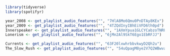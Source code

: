 ```r
library(tidyverse)
library(spotifyr)

year_2008 <- get_playlist_audio_features("", "7HlA8Mo6Qmu0PnDTAy8KEx")
year_2009 <- get_playlist_audio_features("", "4TZQdInyIBhEiVFD6th0pd")
Innerspeaker <- get_playlist_audio_features("", "1AXmYpua1GLCYCabzoTNRU")
Lonerism <- get_playlist_audio_features("", "6jMn2Al9SkT6Ego1EbRFJJ")

Currents <- get_playlist_audio_features("", "63F20lxwhrbbvkwyD2Qh2u")
The_Slow_Rush <- get_playlist_audio_features("", "54uQpagM8ye2V7Q2WBwvaA")
```

